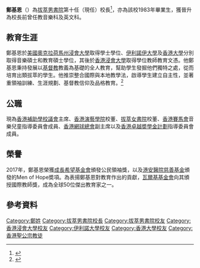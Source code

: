 
'''鄭基恩'''（{{bd}}{{lang-en|Cheng Kay Yen, Ronnie}}）為[[拔萃男書院|拔萃男書院]]第十任（現任）校長<ref>{{cite web |url=https://news.mingpao.com/ins/%E6%B8%AF%E8%81%9E/article/20150611/s00001/1434005754151/%E3%80%90%E5%B0%88%E8%A8%AA%E3%80%91%E7%94%B7%E6%8B%94%E6%A0%A1%E9%95%B7%E9%84%AD%E5%9F%BA%E6%81%A9-%E5%AE%B9%E8%A8%B1%E5%AD%A9%E5%AD%90%E6%9C%89%E5%A4%B1%E6%95%97%E7%A9%BA%E9%96%93 |title=【專訪】男拔校長鄭基恩：容許孩子有失敗空間 (14:54) |publisher=明報 |date=2015-06-11 |access-date=2021-03-09 }}</ref>，亦為該校1983年畢業生，獲晉升為校長前曾任教音樂科及英文科。

==教育生涯==
鄭基恩於[[美國|美國]][[奧克拉荷馬州浸會大學|奧克拉荷馬州浸會大學]]取得學士學位、[[伊利諾伊大學|伊利諾伊大學]]及[[香港大學|香港大學]]分別取得音樂碩士和教育碩士學位，其後於[[香港浸會大學|香港浸會大學]]取得學位教師教育文憑。他鄭基恩秉持發展以[[基督教|基督教]]教義為基礎的全人教育，幫助學生發掘他們獨特之處，從而培育出類拔萃的學生。他推崇整合國際與本地教學法，啟導學生建立自主性，並著重領袖訓練、生涯規劃、基督教信仰及品格教育。<ref>{{cite web|url=http://aao.hkbu.edu.hk/tc/distinguished_alumni_award/award_recipients/index.php?id=18&edition=6|title=鄭基恩先生}}</ref>

==公職==
現為[[香港補助學校議會|香港補助學校議會]]主席、[[香港演藝學院|香港演藝學院]]校董、[[拔萃女書院|拔萃女書院]]校董、[[香港賽馬會|香港賽馬會]]音樂兒童指導委員會成員、[[香港網球總會|香港網球總會]]副主席以及[[香港卓越奬學金計劃|香港卓越奬學金計劃]]指導委員會成員。

==榮譽==
2017年，鄭基恩榮獲[[成長希望基金會|成長希望基金會]]頒發公民領袖獎，以及[[港安醫院慈善基金|港安醫院慈善基金]]頒發的Men of Hope奬項。為表揚鄭基恩對教育作出的貢獻，[[瓦爾基基金會|瓦爾基基金會]]向其頒授國際教師獎，成為全球50位傑出教育家之一。

== 參考資料 ==
{{reflist}}

{{拔萃男書院}}
{{start box}}
{{S-aca}}
{{s-before|[[張灼祥|張灼祥]]}}
{{s-title|[[香港|香港]][[拔萃男書院|拔萃男書院]]校長|2013年-}}
{{s-after|}}

[[Category:鄭姓|Category:鄭姓]]
[[Category:拔萃男書院校長|Category:拔萃男書院校長]]
[[Category:拔萃男書院校友|Category:拔萃男書院校友]]
[[Category:香港浸會大學校友|Category:香港浸會大學校友]]
[[Category:伊利諾大學校友|Category:伊利諾大學校友]]
[[Category:香港大學校友|Category:香港大學校友]]
[[Category:香港聖公宗教徒|Category:香港聖公宗教徒]]